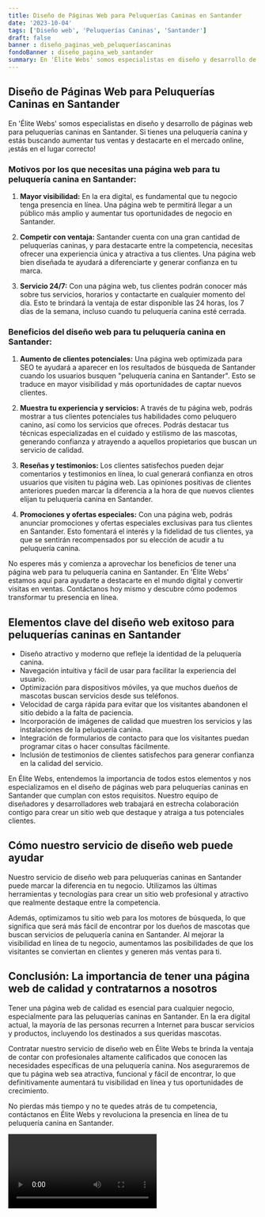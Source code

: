 ```yaml
---
title: Diseño de Páginas Web para Peluquerías Caninas en Santander
date: '2023-10-04'
tags: ['Diseño web', 'Peluquerías Caninas', 'Santander']
draft: false
banner : diseño_paginas_web_peluqueríascaninas
fondoBanner : diseño_pagina_web_santander
summary: En 'Élite Webs' somos especialistas en diseño y desarrollo de páginas web para peluquerías caninas en Santander. Si tienes una peluquería canina y estás buscando aumentar tus ventas y destacarte en el mercado online, ¡estás en el lugar correcto!
---
```


## Diseño de Páginas Web para Peluquerías Caninas en Santander

En 'Élite Webs' somos especialistas en diseño y desarrollo de páginas web para peluquerías caninas en Santander. Si tienes una peluquería canina y estás buscando aumentar tus ventas y destacarte en el mercado online, ¡estás en el lugar correcto!

### Motivos por los que necesitas una página web para tu peluquería canina en Santander:

1. **Mayor visibilidad:** En la era digital, es fundamental que tu negocio tenga presencia en línea. Una página web te permitirá llegar a un público más amplio y aumentar tus oportunidades de negocio en Santander.

2. **Competir con ventaja:** Santander cuenta con una gran cantidad de peluquerías caninas, y para destacarte entre la competencia, necesitas ofrecer una experiencia única y atractiva a tus clientes. Una página web bien diseñada te ayudará a diferenciarte y generar confianza en tu marca.

3. **Servicio 24/7:** Con una página web, tus clientes podrán conocer más sobre tus servicios, horarios y contactarte en cualquier momento del día. Esto te brindará la ventaja de estar disponible las 24 horas, los 7 días de la semana, incluso cuando tu peluquería canina esté cerrada.

### Beneficios del diseño web para tu peluquería canina en Santander:

1. **Aumento de clientes potenciales:** Una página web optimizada para SEO te ayudará a aparecer en los resultados de búsqueda de Santander cuando los usuarios busquen "peluquería canina en Santander". Esto se traduce en mayor visibilidad y más oportunidades de captar nuevos clientes.

2. **Muestra tu experiencia y servicios:** A través de tu página web, podrás mostrar a tus clientes potenciales tus habilidades como peluquero canino, así como los servicios que ofreces. Podrás destacar tus técnicas especializadas en el cuidado y estilismo de las mascotas, generando confianza y atrayendo a aquellos propietarios que buscan un servicio de calidad.

3. **Reseñas y testimonios:** Los clientes satisfechos pueden dejar comentarios y testimonios en línea, lo cual generará confianza en otros usuarios que visiten tu página web. Las opiniones positivas de clientes anteriores pueden marcar la diferencia a la hora de que nuevos clientes elijan tu peluquería canina en Santander.

4. **Promociones y ofertas especiales:** Con una página web, podrás anunciar promociones y ofertas especiales exclusivas para tus clientes en Santander. Esto fomentará el interés y la fidelidad de tus clientes, ya que se sentirán recompensados por su elección de acudir a tu peluquería canina.

No esperes más y comienza a aprovechar los beneficios de tener una página web para tu peluquería canina en Santander. En 'Élite Webs' estamos aquí para ayudarte a destacarte en el mundo digital y convertir visitas en ventas. Contáctanos hoy mismo y descubre cómo podemos transformar tu presencia en línea.

<GifSeo />

<Cta />

## Elementos clave del diseño web exitoso para peluquerías caninas en Santander

- Diseño atractivo y moderno que refleje la identidad de la peluquería canina.
- Navegación intuitiva y fácil de usar para facilitar la experiencia del usuario.
- Optimización para dispositivos móviles, ya que muchos dueños de mascotas buscan servicios desde sus teléfonos.
- Velocidad de carga rápida para evitar que los visitantes abandonen el sitio debido a la falta de paciencia.
- Incorporación de imágenes de calidad que muestren los servicios y las instalaciones de la peluquería canina.
- Integración de formularios de contacto para que los visitantes puedan programar citas o hacer consultas fácilmente.
- Inclusión de testimonios de clientes satisfechos para generar confianza en la calidad del servicio.

En Élite Webs, entendemos la importancia de todos estos elementos y nos especializamos en el diseño de páginas web para peluquerías caninas en Santander que cumplan con estos requisitos. Nuestro equipo de diseñadores y desarrolladores web trabajará en estrecha colaboración contigo para crear un sitio web que destaque y atraiga a tus potenciales clientes.

## Cómo nuestro servicio de diseño web puede ayudar

Nuestro servicio de diseño web para peluquerías caninas en Santander puede marcar la diferencia en tu negocio. Utilizamos las últimas herramientas y tecnologías para crear un sitio web profesional y atractivo que realmente destaque entre la competencia.

Además, optimizamos tu sitio web para los motores de búsqueda, lo que significa que será más fácil de encontrar por los dueños de mascotas que buscan servicios de peluquería canina en Santander. Al mejorar la visibilidad en línea de tu negocio, aumentamos las posibilidades de que los visitantes se conviertan en clientes y generen más ventas para ti.

## Conclusión: La importancia de tener una página web de calidad y contratarnos a nosotros

Tener una página web de calidad es esencial para cualquier negocio, especialmente para las peluquerías caninas en Santander. En la era digital actual, la mayoría de las personas recurren a Internet para buscar servicios y productos, incluyendo los destinados a sus queridas mascotas.

Contratar nuestro servicio de diseño web en Élite Webs te brinda la ventaja de contar con profesionales altamente calificados que conocen las necesidades específicas de una peluquería canina. Nos aseguraremos de que tu página web sea atractiva, funcional y fácil de encontrar, lo que definitivamente aumentará tu visibilidad en línea y tus oportunidades de crecimiento.

No pierdas más tiempo y no te quedes atrás de tu competencia, contáctanos en Élite Webs y revoluciona la presencia en línea de tu peluquería canina en Santander.

<Video />

<CtaBot job='Peluquerías Caninas' city='Santander'/>

<Gmaps query='Santander+españa+maps' />